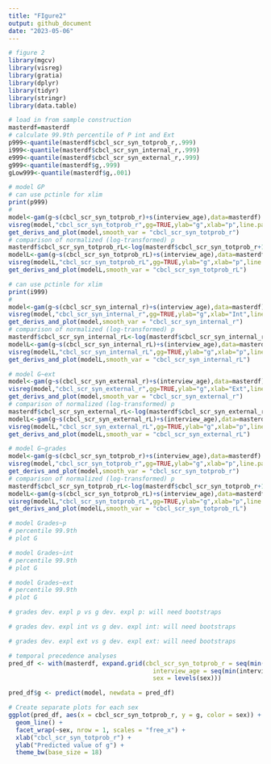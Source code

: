```yaml
---
title: "FIgure2"
output: github_document
date: "2023-05-06"
---
```


```r
# figure 2
library(mgcv)
library(visreg)
library(gratia)
library(dplyr)
library(tidyr)
library(stringr)
library(data.table)
```

```r
# load in from sample construction
masterdf=masterdf
# calculate 99.9th percentile of P int and Ext
p999<-quantile(masterdf$cbcl_scr_syn_totprob_r,.999)
i999<-quantile(masterdf$cbcl_scr_syn_internal_r,.999)
e999<-quantile(masterdf$cbcl_scr_syn_external_r,.999)
g999<-quantile(masterdf$g,.999)
gLow999<-quantile(masterdf$g,.001)
```

```r
# model GP
# can use pctinle for xlim
print(p999)
#
model<-gam(g~s(cbcl_scr_syn_totprob_r)+s(interview_age),data=masterdf)
visreg(model,"cbcl_scr_syn_totprob_r",gg=TRUE,ylab="g",xlab="p",line.par=list(size=2,col='black'),alpha=0.05)+theme_minimal(base_size=25)+xlim(c(0,p999))+ylim(c(gLow999,g999))
get_derivs_and_plot(model,smooth_var = "cbcl_scr_syn_totprob_r")
# comparison of normalized (log-transformed) p
masterdf$cbcl_scr_syn_totprob_rL<-log(masterdf$cbcl_scr_syn_totprob_r+1)
modelL<-gam(g~s(cbcl_scr_syn_totprob_rL)+s(interview_age),data=masterdf)
visreg(modelL,"cbcl_scr_syn_totprob_rL",gg=TRUE,ylab="g",xlab="p",line.par=list(size=2,col='black'),alpha=0.05)+theme_minimal(base_size=25)
get_derivs_and_plot(modelL,smooth_var = "cbcl_scr_syn_totprob_rL")
```

```r
# can use pctinle for xlim
print(i999)
#
model<-gam(g~s(cbcl_scr_syn_internal_r)+s(interview_age),data=masterdf)
visreg(model,"cbcl_scr_syn_internal_r",gg=TRUE,ylab="g",xlab="Int",line.par=list(size=2,col='black'),alpha=0.05)+theme_minimal(base_size=25)+xlim(c(0,i999))+ylim(c(gLow999,g999))
get_derivs_and_plot(model,smooth_var = "cbcl_scr_syn_internal_r")
# comparison of normalized (log-transformed) p
masterdf$cbcl_scr_syn_internal_rL<-log(masterdf$cbcl_scr_syn_internal_r+1)
modelL<-gam(g~s(cbcl_scr_syn_internal_rL)+s(interview_age),data=masterdf)
visreg(modelL,"cbcl_scr_syn_internal_rL",gg=TRUE,ylab="g",xlab="p",line.par=list(size=2,col='black'),alpha=0.05)+theme_minimal(base_size=25)
get_derivs_and_plot(modelL,smooth_var = "cbcl_scr_syn_internal_rL")
```

```r
# model G~ext
model<-gam(g~s(cbcl_scr_syn_external_r)+s(interview_age),data=masterdf)
visreg(model,"cbcl_scr_syn_external_r",gg=TRUE,ylab="g",xlab="Ext",line.par=list(size=2,col='black'),alpha=0.05)+theme_minimal(base_size=25)+xlim(c(0,e999))+ylim(c(gLow999,g999))
get_derivs_and_plot(model,smooth_var = "cbcl_scr_syn_external_r")
# comparison of normalized (log-transformed) p
masterdf$cbcl_scr_syn_external_rL<-log(masterdf$cbcl_scr_syn_external_r+1)
modelL<-gam(g~s(cbcl_scr_syn_external_rL)+s(interview_age),data=masterdf)
visreg(modelL,"cbcl_scr_syn_external_rL",gg=TRUE,ylab="g",xlab="p",line.par=list(size=2,col='black'),alpha=0.05)+theme_minimal(base_size=25)
get_derivs_and_plot(modelL,smooth_var = "cbcl_scr_syn_external_rL")
```

```r
# model G~grades
model<-gam(g~s(cbcl_scr_syn_totprob_r)+s(interview_age),data=masterdf)
visreg(model,"cbcl_scr_syn_totprob_r",gg=TRUE,ylab="g",xlab="p",line.par=list(size=2,col='black'),alpha=0.05)+theme_minimal(base_size=25)+xlim(c(0,p999))+ylim(c(gLow999,g999))
get_derivs_and_plot(model,smooth_var = "cbcl_scr_syn_totprob_r")
# comparison of normalized (log-transformed) p
masterdf$cbcl_scr_syn_totprob_rL<-log(masterdf$cbcl_scr_syn_totprob_r+1)
modelL<-gam(g~s(cbcl_scr_syn_totprob_rL)+s(interview_age),data=masterdf)
visreg(modelL,"cbcl_scr_syn_totprob_rL",gg=TRUE,ylab="g",xlab="p",line.par=list(size=2,col='black'),alpha=0.05)+theme_minimal(base_size=25)
get_derivs_and_plot(modelL,smooth_var = "cbcl_scr_syn_totprob_rL")
```

```r
# model Grades~p
# percentile 99.9th
# plot G

```

```r
# model Grades~int
# percentile 99.9th
# plot G

```

```r
# model Grades~ext
# percentile 99.9th
# plot G

```

```r
# grades dev. expl p vs g dev. expl p: will need bootstraps

```

```r
# grades dev. expl int vs g dev. expl int: will need bootstraps

```

```r
# grades dev. expl ext vs g dev. expl ext: will need bootstraps

```


```r
# temporal precedence analyses
pred_df <- with(masterdf, expand.grid(cbcl_scr_syn_totprob_r = seq(min(cbcl_scr_syn_totprob_r), max(cbcl_scr_syn_totprob_r), length.out = 100),
                                        interview_age = seq(min(interview_age), max(interview_age), length.out = 100),
                                        sex = levels(sex)))

pred_df$g <- predict(model, newdata = pred_df)

# Create separate plots for each sex
ggplot(pred_df, aes(x = cbcl_scr_syn_totprob_r, y = g, color = sex)) +
  geom_line() +
  facet_wrap(~sex, nrow = 1, scales = "free_x") +
  xlab("cbcl_scr_syn_totprob_r") +
  ylab("Predicted value of g") +
  theme_bw(base_size = 18)
```